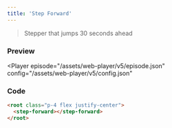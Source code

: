 ```yaml
---
title: 'Step Forward'
---
```



> Stepper that jumps 30 seconds ahead

### Preview

<Player
  episode="/assets/web-player/v5/episode.json"
  config="/assets/web-player/v5/config.json"
>
  <root class="p-4 flex justify-center">
    <step-forward></step-forward>
  </root>
</Player>

### Code

```html
<root class="p-4 flex justify-center">
  <step-forward></step-forward>
</root>
```
